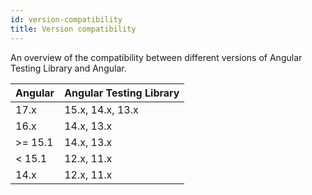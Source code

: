 ```yaml
---
id: version-compatibility
title: Version compatibility
---
```


An overview of the compatibility between different versions of Angular Testing
Library and Angular.

| Angular | Angular Testing Library |
| ------- | ----------------------- |
| 17.x    | 15.x, 14.x, 13.x        |
| 16.x    | 14.x, 13.x              |
| >= 15.1 | 14.x, 13.x              |
| < 15.1  | 12.x, 11.x              |
| 14.x    | 12.x, 11.x              |
